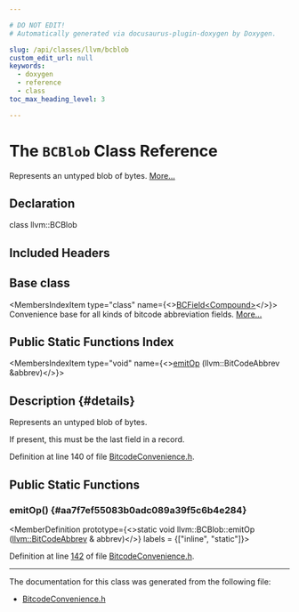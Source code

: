 ```yaml
---

# DO NOT EDIT!
# Automatically generated via docusaurus-plugin-doxygen by Doxygen.

slug: /api/classes/llvm/bcblob
custom_edit_url: null
keywords:
  - doxygen
  - reference
  - class
toc_max_heading_level: 3

---
```





# The `BCBlob` Class Reference

<DoxygenPage pluginConfig={pluginConfig}>

Represents an untyped blob of bytes. <a href="#details">More...</a>

## Declaration

<CodeBlock>class llvm::BCBlob</CodeBlock>

## Included Headers

<IncludesList>
<IncludesListItem
  filePath="llvm/Bitcode/BitcodeConvenience.h"
  permalink="/docs/api/files/include/include/llvm/include/llvm/bitcode/bitcodeconvenience-h"
  isLocal="true" />
</IncludesList>

## Base class

<MembersIndex>

<MembersIndexItem
  type="class"
  name={<><a href="/docs/api/classes/llvm/detail/bcfield">BCField&lt;Compound&gt;</a></>}>
Convenience base for all kinds of bitcode abbreviation fields. <a href="/docs/api/classes/llvm/detail/bcfield/#details">More...</a>
</MembersIndexItem>

</MembersIndex>

## Public Static Functions Index

<MembersIndex>

<MembersIndexItem
  type="void"
  name={<><a href="#aa7f7ef55083b0adc089a39f5c6b4e284">emitOp</a> (llvm::BitCodeAbbrev &amp;abbrev)</>}>
</MembersIndexItem>

</MembersIndex>

## Description {#details}

Represents an untyped blob of bytes.

If present, this must be the last field in a record.

Definition at line 140 of file <a href="/docs/api/files/include/include/llvm/include/llvm/bitcode/bitcodeconvenience-h">BitcodeConvenience.h</a>.

<SectionDefinition>

## Public Static Functions

### emitOp() {#aa7f7ef55083b0adc089a39f5c6b4e284}

<MemberDefinition
  prototype={<>static void llvm::BCBlob::emitOp (<a href="/docs/api/classes/llvm/bitcodeabbrev">llvm::BitCodeAbbrev</a> &amp; abbrev)</>}
  labels = {["inline", "static"]}>

Definition at line <a href="/docs/api/files/include/include/llvm/include/llvm/bitcode/bitcodeconvenience-h/#l00142">142</a> of file <a href="/docs/api/files/include/include/llvm/include/llvm/bitcode/bitcodeconvenience-h">BitcodeConvenience.h</a>.
</MemberDefinition>

</SectionDefinition>

<hr/>

The documentation for this class was generated from the following file:

<ul>
<li><a href="/docs/api/files/include/include/llvm/include/llvm/bitcode/bitcodeconvenience-h">BitcodeConvenience.h</a></li>
</ul>

</DoxygenPage>
